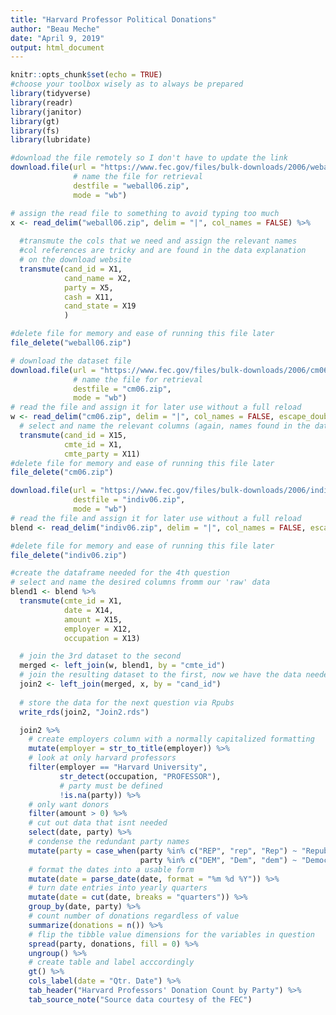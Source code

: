 ```yaml
---
title: "Harvard Professor Political Donations"
author: "Beau Meche"
date: "April 9, 2019"
output: html_document
---
```


```r
knitr::opts_chunk$set(echo = TRUE)
#choose your toolbox wisely as to always be prepared
library(tidyverse)
library(readr)
library(janitor)
library(gt)
library(fs)
library(lubridate)
```

```r
#download the file remotely so I don't have to update the link
download.file(url = "https://www.fec.gov/files/bulk-downloads/2006/weball06.zip",
              # name the file for retrieval
              destfile = "weball06.zip", 
              mode = "wb")

# assign the read file to something to avoid typing too much
x <- read_delim("weball06.zip", delim = "|", col_names = FALSE) %>%
  
  #transmute the cols that we need and assign the relevant names
  #col references are tricky and are found in the data explanation 
  # on the download website
  transmute(cand_id = X1,
            cand_name = X2, 
            party = X5, 
            cash = X11,
            cand_state = X19
            )

#delete file for memory and ease of running this file later
file_delete("weball06.zip")

```



```r
# download the dataset file
download.file(url = "https://www.fec.gov/files/bulk-downloads/2006/cm06.zip",
              # name the file for retrieval 
              destfile = "cm06.zip", 
              mode = "wb")
# read the file and assign it for later use without a full reload
w <- read_delim("cm06.zip", delim = "|", col_names = FALSE, escape_double = TRUE) %>%
  # select and name the relevant columns (again, names found in the data set explanation webpage)
  transmute(cand_id = X15,
            cmte_id = X1,
            cmte_party = X11)
#delete file for memory and ease of running this file later
file_delete("cm06.zip")
```


```r
download.file(url = "https://www.fec.gov/files/bulk-downloads/2006/indiv06.zip",
              destfile = "indiv06.zip", 
              mode = "wb")
# read the file and assign it for later use without a full reload
blend <- read_delim("indiv06.zip", delim = "|", col_names = FALSE, escape_double = FALSE, guess_max = 10000)

#delete file for memory and ease of running this file later
file_delete("indiv06.zip")
```

```r
#create the dataframe needed for the 4th question
# select and name the desired columns fromm our 'raw' data
blend1 <- blend %>%
  transmute(cmte_id = X1,
            date = X14,
            amount = X15, 
            employer = X12, 
            occupation = X13)

  # join the 3rd dataset to the second
  merged <- left_join(w, blend1, by = "cmte_id")
  # join the resulting dataset to the first, now we have the data needed for the 4th question
  join2 <- left_join(merged, x, by = "cand_id")
  
  # store the data for the next question via Rpubs
  write_rds(join2, "Join2.rds")
```

```r
  join2 %>%
    # create employers column with a normally capitalized formatting
    mutate(employer = str_to_title(employer)) %>%
    # look at only harvard professors
    filter(employer == "Harvard University",
           str_detect(occupation, "PROFESSOR"),
           # party must be defined
           !is.na(party)) %>%
    # only want donors
    filter(amount > 0) %>%
    # cut out data that isnt needed
    select(date, party) %>%
    # condense the redundant party names
    mutate(party = case_when(party %in% c("REP", "rep", "Rep") ~ "Republican", 
                             party %in% c("DEM", "Dem", "dem") ~ "Democrat")) %>%
    # format the dates into a usable form
    mutate(date = parse_date(date, format = "%m %d %Y")) %>%
    # turn date entries into yearly quarters
    mutate(date = cut(date, breaks = "quarters")) %>% 
    group_by(date, party) %>%
    # count number of donations regardless of value
    summarize(donations = n()) %>%
    # flip the tibble value dimensions for the variables in question
    spread(party, donations, fill = 0) %>%
    ungroup() %>%
    # create table and label acccordingly
    gt() %>%
    cols_label(date = "Qtr. Date") %>%
    tab_header("Harvard Professors' Donation Count by Party") %>%
    tab_source_note("Source data courtesy of the FEC")
```
